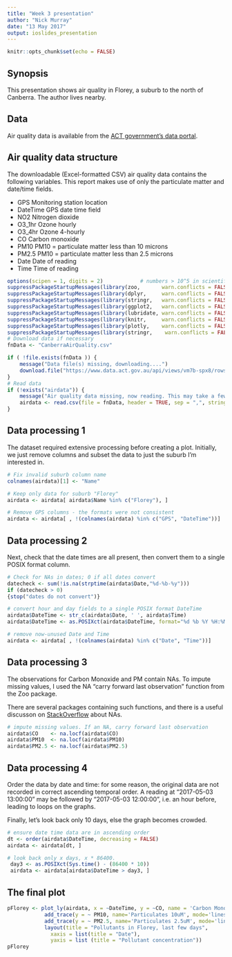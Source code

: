 ```yaml
---
title: "Week 3 presentation"
author: "Nick Murray"
date: "13 May 2017"
output: ioslides_presentation
---
```


```r
knitr::opts_chunk$set(echo = FALSE)
```

## Synopsis

This presentation shows air quality in Florey, a suburb to the north of Canberra. The author lives nearby. 

## Data 
Air quality data is available from the [ACT government's data portal](http://www.health.act.gov.au/public-information/public-health/act-air-quality-monitoring/real-time-graphs). 

## Air quality data structure

The downloadable (Excel-formatted CSV) air quality data contains the following variables. This report makes use of only the particulate matter and date/time fields.

- GPS        Monitoring station location
- DateTime   GPS date time field
- NO2        Nitrogen dioxide
- O3_1hr     Ozone hourly
- O3_4hr     Ozone 4-hourly
- CO         Carbon monoxide
- PM10       PM10 = particulate matter less than 10 microns
- PM2.5      PM10 = particulate matter less than 2.5 microns
- Date       Date of reading
- Time       Time of reading

```r
options(scipen = 1, digits = 2)            # numbers > 10^5 in scientific notation, 2 sig figs
suppressPackageStartupMessages(library(zoo,       warn.conflicts = FALSE)) # for na.locf()
suppressPackageStartupMessages(library(dplyr,     warn.conflicts = FALSE))
suppressPackageStartupMessages(library(stringr,   warn.conflicts = FALSE))
suppressPackageStartupMessages(library(ggplot2,   warn.conflicts = FALSE))
suppressPackageStartupMessages(library(lubridate, warn.conflicts = FALSE))
suppressPackageStartupMessages(library(knitr,     warn.conflicts = FALSE))
suppressPackageStartupMessages(library(plotly,    warn.conflicts = FALSE))
suppressPackageStartupMessages(library(stringr,    warn.conflicts = FALSE))
# Download data if necessary
fnData <- "CanberraAirQuality.csv"

if ( !file.exists(fnData )) {
    message("Data file(s) missing, downloading....")
    download.file("https://www.data.act.gov.au/api/views/vm7b-spx8/rows.csv?accessType=DOWNLOAD&bom=true&format=true", fnData)
}
# Read data
if (!exists("airdata")) {
    message("Air quality data missing, now reading. This may take a few seconds....")
    airdata <- read.csv(file = fnData, header = TRUE, sep = ",", stringsAsFactors = FALSE)
} 
```

## Data processing 1
The dataset required extensive processing before creating a plot. Initially, we just remove columns and subset the data to just the suburb I'm interested in.

```r
# Fix invalid suburb column name
colnames(airdata)[1] <- "Name"  

# Keep only data for suburb "Florey" 
airdata <- airdata[ airdata$Name %in% c("Florey"), ] 

# Remove GPS columns - the formats were not consistent
airdata <- airdata[ , !(colnames(airdata) %in% c("GPS", "DateTime"))] 
```

## Data processing 2
Next, check that the date times are all present, then convert them to a single POSIX format column.
```r
# Check for NAs in dates; 0 if all dates convert
datecheck <- sum(!is.na(strptime(airdata$Date,"%d-%b-%y"))) 
if (datecheck > 0)
{stop("dates do not convert")}

# convert hour and day fields to a single POSIX format DateTime
airdata$DateTime <- str_c(airdata$Date, ' ', airdata$Time)
airdata$DateTime <- as.POSIXct(airdata$DateTime, format="%d %b %Y %H:%M:%S")

# remove now-unused Date and Time
airdata <- airdata[ , !(colnames(airdata) %in% c("Date", "Time"))]
```

## Data processing 3
The observations for Carbon Monoxide and PM contain NAs. To impute missing values, I used the NA "carry forward last observation" function from the Zoo package.

There are several packages containing such functions, and there is a useful discusson on [StackOverflow](http://stackoverflow.com/questions/7735647/replacing-nas-with-latest-non-na-value) about NAs.

```r
# impute missing values. If an NA, carry forward last observation
airdata$CO    <- na.locf(airdata$CO)
airdata$PM10  <- na.locf(airdata$PM10)
airdata$PM2.5 <- na.locf(airdata$PM2.5)
```

## Data processing 4
Order the data by date and time: for some reason, the original data are not recorded in correct ascending temporal order. A reading at "2017-05-03 13:00:00" may be followed by "2017-05-03 12:00:00", i.e. an hour before, leading to loops on the graphs.

Finally, let's look back only 10 days, else the graph becomes crowded.

```r
# ensure date time data are in ascending order
dt <- order(airdata$DateTime, decreasing = FALSE) 
airdata <- airdata[dt, ]

# look back only x days, x * 86400.
 day3 <- as.POSIXct(Sys.time() - (86400 * 10))
 airdata <- airdata[airdata$DateTime > day3, ]
```

## The final plot
```r
pFlorey <- plot_ly(airdata, x = ~DateTime, y = ~CO, name = 'Carbon Monoxide', type = 'scatter', mode = 'lines') %>%
            add_trace(y = ~ PM10, name='Particulates 10uM', mode='lines') %>%
            add_trace(y = ~ PM2.5, name='Particulates 2.5uM', mode='lines') %>%
            layout(title = "Pollutants in Florey, last few days",
              xaxis = list(title = "Date"),
              yaxis = list (title = "Pollutant concentration"))
pFlorey
```

